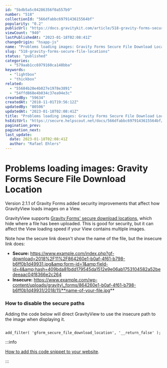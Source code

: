 ```yaml
---
id: "5bdb5a5c04286356f0a557b9"
number: "518"
collectionId: "566dfabbc6979143615564bf"
popularity: "0.2"
publicUrl: "https://docs.gravitykit.com/article/518-gravity-forms-secure-file-locations"
viewCount: "940"
lastPublishedAt: "2023-01-18T02:08:41Z"
changeOrigin: "hsapp-js"
name: "Problems loading images: Gravity Forms Secure File Download Location"
slug: "518-gravity-forms-secure-file-locations"
status: "published"
categories: 
  - "579aab1cc6979160ca148bba"
keywords: 
  - "lightbox"
  - "thickbox"
related: 
  - "55684b20e4b027e1978e3891"
  - "54ffd868e4b034c37ea94e3c"
createdBy: "59634"
createdAt: "2018-11-01T19:56:12Z"
updatedBy: "80506"
updatedAt: "2023-01-18T02:08:41Z"
title: "Problems loading images: Gravity Forms Secure File Download Location"
hsEditUrl: "https://secure.helpscout.net/docs/566dfabbc6979143615564bf/article/5bdb5a5c04286356f0a557b9"
pagination_prev: 
pagination_next: 
last_update:
  date: 2023-01-18T02:08:41Z
  author: "Rafael Ehlers"
---
```


# Problems loading images: Gravity Forms Secure File Download Location

Version 2.1.1 of Gravity Forms added security improvements that affect how GravityView loads images on a View.

GravityView supports [Gravity Forms' secure download locations](https://docs.gravityforms.com/gform_secure_file_download_location/), which hide where a file has been uploaded. This is good for security, but it can affect the View loading speed if your View contains multiple images.

Note how the secure link doesn't show the name of the file, but the insecure link does:

- **Secure:** https://www.example.com/index.php?gf-download=2018%2F11%2F864260e1-b0af-4f61-b798-b6ff0b1d49931.jpg&amp;form-id=1&amp;field-id=4&amp;hash=409bda81bdd179545da1512e9e06ab1753104582a52bedeeaac04f8366e2c264
- **Insecure:** https://www.example.com/wp-content/uploads/gravity\_forms/864260e1-b0af-4f61-b798-b6ff0b1d49931/2018/11/**name-of-your-file.jpg**

### How to disable the secure paths

Adding the code below will direct GravityView to use the insecure path to the image when displaying it.

```

add_filter( 'gform_secure_file_download_location', '__return_false' );
```


:::info

[How to add this code snippet to your website](https://docs.gravitykit.com/article/210-where-to-put-code-samples).

:::

 